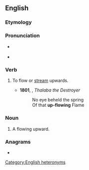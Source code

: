 ==English==

===Etymology===
{{prefix|en|up|flow}}

===Pronunciation===
* {{q|verb}} {{IPA|en|/ʌpˈfləʊ/}}
* {{q|noun}} {{IPA|en|/ˈʌpfləʊ/}}

===Verb===
{{en-verb}}

# {{lb|en|intransitive|obsolete}} To flow or [[stream]] upwards.
#* '''1801''', {{w|Robert Southey}}, ''Thalaba the Destroyer''
#*:No eye beheld the spring <br>Of that '''up-flowing''' Flame

===Noun===
{{en-noun}}

# A flowing upward.

===Anagrams===
* {{anagrams|en|a=flopuw|wolf up}}

[[Category:English heteronyms]]